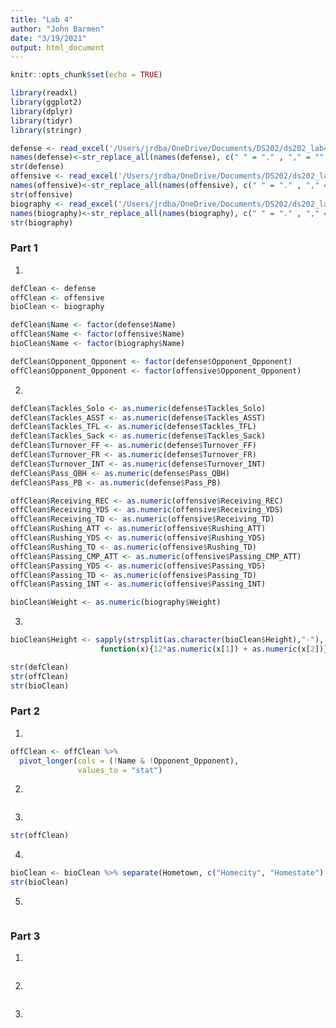 ```yaml
---
title: "Lab 4"
author: "John Barmen"
date: "3/19/2021"
output: html_document
---
```


```r
knitr::opts_chunk$set(echo = TRUE)
```

```r
library(readxl)
library(ggplot2)
library(dplyr)
library(tidyr)
library(stringr)

defense <- read_excel('/Users/jrdba/OneDrive/Documents/DS202/ds202_lab4/slides/cyclonesFootball2020.xlsx', sheet='Defensive')
names(defense)<-str_replace_all(names(defense), c(" " = "." , "," = "", "-" = "_" ))
str(defense)
offensive <- read_excel('/Users/jrdba/OneDrive/Documents/DS202/ds202_lab4/slides/cyclonesFootball2020.xlsx', sheet='Offensive')
names(offensive)<-str_replace_all(names(offensive), c(" " = "." , "," = "", "-" = "_" ))
str(offensive)
biography <- read_excel('/Users/jrdba/OneDrive/Documents/DS202/ds202_lab4/slides/cyclonesFootball2020.xlsx', sheet='Biography')
names(biography)<-str_replace_all(names(biography), c(" " = "." , "," = "", "-" = "_"))
str(biography)
```

### Part 1
1)
```r
defClean <- defense
offClean <- offensive
bioClean <- biography

defClean$Name <- factor(defense$Name)
offClean$Name <- factor(offensive$Name)
bioClean$Name <- factor(biography$Name)

defClean$Opponent_Opponent <- factor(defense$Opponent_Opponent)
offClean$Opponent_Opponent <- factor(offensive$Opponent_Opponent)

```

2)
```r
defClean$Tackles_Solo <- as.numeric(defense$Tackles_Solo)
defClean$Tackles_ASST <- as.numeric(defense$Tackles_ASST)
defClean$Tackles_TFL <- as.numeric(defense$Tackles_TFL)
defClean$Tackles_Sack <- as.numeric(defense$Tackles_Sack)
defClean$Turnover_FF <- as.numeric(defense$Turnover_FF)
defClean$Turnover_FR <- as.numeric(defense$Turnover_FR)
defClean$Turnover_INT <- as.numeric(defense$Turnover_INT)
defClean$Pass_QBH <- as.numeric(defense$Pass_QBH)
defClean$Pass_PB <- as.numeric(defense$Pass_PB)

offClean$Receiving_REC <- as.numeric(offensive$Receiving_REC)
offClean$Receiving_YDS <- as.numeric(offensive$Receiving_YDS)
offClean$Receiving_TD <- as.numeric(offensive$Receiving_TD)
offClean$Rushing_ATT <- as.numeric(offensive$Rushing_ATT)
offClean$Rushing_YDS <- as.numeric(offensive$Rushing_YDS)
offClean$Rushing_TD <- as.numeric(offensive$Rushing_TD)
offClean$Passing_CMP_ATT <- as.numeric(offensive$Passing_CMP_ATT)
offClean$Passing_YDS <- as.numeric(offensive$Passing_YDS)
offClean$Passing_TD <- as.numeric(offensive$Passing_TD)
offClean$Passing_INT <- as.numeric(offensive$Passing_INT)

bioClean$Weight <- as.numeric(biography$Weight)
```

3)
```r
bioClean$Height <- sapply(strsplit(as.character(bioClean$Height),"-"),
                    function(x){12*as.numeric(x[1]) + as.numeric(x[2])})

str(defClean)
str(offClean)
str(bioClean)
```

### Part 2
1)
```r
offClean <- offClean %>%
  pivot_longer(cols = (!Name & !Opponent_Opponent),
               values_to = "stat")

```

2)
```r

```

3)
```r


str(offClean)
```

4)
```r
bioClean <- bioClean %>% separate(Hometown, c("Homecity", "Homestate"), sep = ", ")
str(bioClean)
```

5)
```r

```


### Part 3
1)
```r

```

2)
```r

```

3)
```r

```














